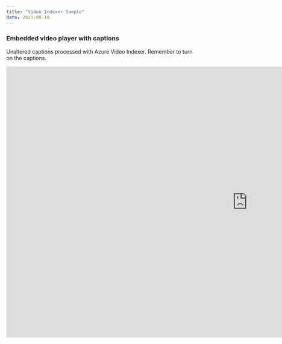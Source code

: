 ```yaml
---
title: "Video Indexer Sample"
date: 2021-05-10
---
```


### Embedded video player with captions
Unaltered captions processed with Azure Video Indexer. Remember to turn on the captions.

<iframe width="1280" height="720" src="https://www.videoindexer.ai/embed/player/a662da63-b4a5-4c6b-8e6f-f6e932c61779/b3a3be8242/?&locale=en&location=trial" frameborder="0" allowfullscreen></iframe>